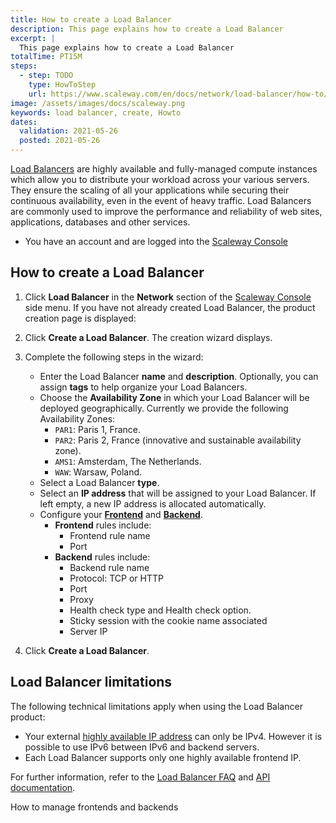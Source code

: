 ```yaml
---
title: How to create a Load Balancer
description: This page explains how to create a Load Balancer
excerpt: |
  This page explains how to create a Load Balancer
totalTime: PT15M
steps:
  - step: TODO
    type: HowToStep
    url: https://www.scaleway.com/en/docs/network/load-balancer/how-to/create-load-balancer/
image: /assets/images/docs/scaleway.png
keywords: load balancer, create, Howto
dates:
  validation: 2021-05-26
  posted: 2021-05-26
---
```


[Load Balancers](https://www.scaleway.com/en/load-balancer/) are highly available and fully-managed compute instances which allow you to distribute your workload across your various servers. They ensure the scaling of all your applications while securing their continuous availability, even in the event of heavy traffic. Load Balancers are commonly used to improve the performance and reliability of web sites, applications, databases and other services.

<Message type="requirement">

- You have an account and are logged into the [Scaleway Console](https://console.scaleway.com) 

</Message>

## How to create a Load Balancer

1. Click **Load Balancer** in the **Network** section of the [Scaleway Console](https://console.scaleway.com) side menu. If you have not already created Load Balancer, the product creation page is displayed:
  <Lightbox src="assets/scaleway-lb-creation-page.png" />

2. Click **Create a Load Balancer**. The creation wizard displays.

3.  Complete the following steps in the wizard: 

    - Enter the Load Balancer **name** and **description**. Optionally, you can assign **tags** to help organize your Load Balancers.
    - Choose the **Availability Zone** in which your Load Balancer will be deployed geographically. Currently we provide the following Availability Zones:
      - `PAR1`: Paris 1, France.
      - `PAR2`: Paris 2, France (innovative and sustainable availability zone).
      - `AMS1`: Amsterdam, The Netherlands.
      - `WAW`: Warsaw, Poland.
      <Lightbox src="assets/scaleway-lb-az.png" />
    - Select a Load Balancer **type**.
    - Select an **IP address** that will be assigned to your Load Balancer. If left empty, a new IP address is allocated automatically.
    - Configure your [**Frontend**](/network/load-balancer/concepts/#frontends) and [**Backend**](/network/load-balancer/concepts/#backends).
      - **Frontend** rules include:
        - Frontend rule name
        - Port
      - **Backend** rules include:
        - Backend rule name
        - Protocol: TCP or HTTP
        - Port
        - Proxy
        - Health check type and Health check option.
        - Sticky session with the cookie name associated
        - Server IP

4. Click **Create a Load Balancer**.

## Load Balancer limitations

The following technical limitations apply when using the Load Balancer product:

- Your external [highly available IP address](/network/load-balancer/concepts#highly-available-ip-address) can only be IPv4. However it is possible to use IPv6 between IPv6 and backend servers.
- Each Load Balancer supports only one highly available frontend IP.

For further information, refer to the [Load Balancer FAQ](https://www.scaleway.com/en/faq/load-balancer/) and [API documentation](https://developers.scaleway.com/en/products/lb/api/).

<Navigation title="See Also">
  <NextButton to="/network/load-balancer/how-to/manage-frontends-and-backends/">How to manage frontends and backends</NextButton>
</Navigation>